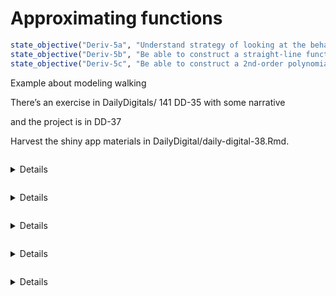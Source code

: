 # Approximating functions

::: {.objectives}
```r
state_objective("Deriv-5a", "Understand strategy of looking at the behavior of function $f(x)$ around a point $x_0$ by considering a new, possibly simpler function in terms of $x$.")
state_objective("Deriv-5b", "Be able to construct a straight-line function (Linear Approximation) that approximates $f(x)$ around $x_0$")
state_objective("Deriv-5c", "Be able to construct a 2nd-order polynomial (Quadratic Approximation) whose value and derivatives at  match those of a function")
```
:::


::: {.todo}
Example about modeling walking

There's an exercise in DailyDigitals/ 141 DD-35 with some narrative

and the project is in DD-37
:::


::: {.todo}
Harvest the shiny app materials in DailyDigital/daily-digital-38.Rmd.

:::

```exercise
```
<details>`r knitr::knit_child("Exercises/Diff/rooster-pink.Rmd")`</details>

```exercise
```
<details>`r knitr::knit_child("Exercises/Diff/rooster-violet.Rmd")`</details>



```exercise
```
<details>`r knitr::knit_child("Exercises/Diff/rooster-red.Rmd")`</details>


```exercise
```
<details>`r knitr::knit_child("Exercises/Diff/approx-tan.Rmd")`</details>

```exercise
```
<details>`r knitr::knit_child("Exercises/Diff/rooster-blue.Rmd")`</details>
